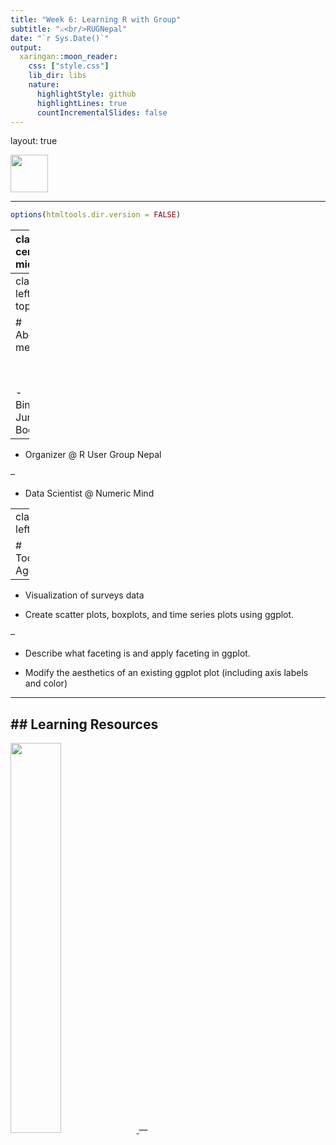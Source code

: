 ```yaml
---
title: "Week 6: Learning R with Group"
subtitle: "⚔<br/>RUGNepal"
date: "`r Sys.Date()`"
output:
  xaringan::moon_reader:
    css: ["style.css"]
    lib_dir: libs
    nature:
      highlightStyle: github
      highlightLines: true
      countIncrementalSlides: false
---
```


layout: true

<div class="my-header"></div>

<div class="my-footer"><span>
<a href="https://www.facebook.com/rugnepal">
<img src="https://www.rugnepal.org/wp-content/uploads/2018/08/Rnepaldark.png" height="60px"></a></span></div> 

---

```r
options(htmltools.dir.version = FALSE)
```

---
class: center, middle

# Welcome Everyone

## 

---
class: left, top 

# About me

<br>
<br>

- Binod Jung Bogati

--

- Organizer @ R User Group Nepal

--

- Data Scientist @ Numeric Mind 

---
class: left, top

# Today's Agenda

--

- Visualization of surveys data

- Create scatter plots, boxplots, and time series plots using ggplot.

--

- Describe what faceting is and apply faceting in ggplot.

- Modify the aesthetics of an existing ggplot plot (including axis labels and color)

---

## Learning Resources
--

<a href="https://r4ds.had.co.nz/">
<img src="https://d33wubrfki0l68.cloudfront.net/b88ef926a004b0fce72b2526b0b5c4413666a4cb/24a30/cover.png" width="40%"> </a>
---
